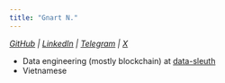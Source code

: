 ```yaml
---
title: "Gnart N."
---
```

*[GitHub](https://github.com/newgnart)   |   [LinkedIn](https://linkedin.com/in/nvtrang91)   |   [Telegram](https://t.me/newgnart)   |   [X](https://x.com/newgnart)*

- Data engineering (mostly blockchain) at [data-sleuth](https://newgnart.github.io/data-sleuth/)
- Vietnamese